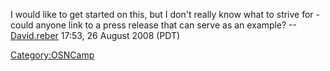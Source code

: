I would like to get started on this, but I don't really know what to strive for - could anyone link to a press release that can serve as an example?  --[[User:David.reber|David.reber]] 17:53, 26 August 2008 (PDT)


[[Category:OSNCamp]]